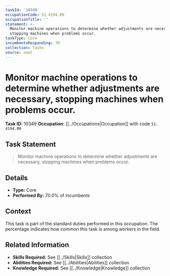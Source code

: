 ```yaml
---
taskId: '10349'
occupationCode: 51-4194.00
occupationTitle: ''
statement: >-
  Monitor machine operations to determine whether adjustments are necessary,
  stopping machines when problems occur.
taskType: Core
incumbentsResponding: 70
collection: Tasks
source: onet
---
```

# Monitor machine operations to determine whether adjustments are necessary, stopping machines when problems occur.

**Task ID:** 10349
**Occupation:** [[../Occupations|Occupation]] with code `51-4194.00`

## Task Statement

> Monitor machine operations to determine whether adjustments are necessary, stopping machines when problems occur.

## Details

- **Type:** Core
- **Performed By:** 70.0% of incumbents

## Context

This task is part of the standard duties performed in this occupation. The percentage indicates how common this task is among workers in the field.

## Related Information

- **Skills Required:** See [[../Skills|Skills]] collection
- **Abilities Required:** See [[../Abilities|Abilities]] collection
- **Knowledge Required:** See [[../Knowledge|Knowledge]] collection
